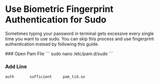 
# Use Biometric Fingerprint Authentication for Sudo

Sometimes typing your password in terminal gets excessive every single time you want to use sudo. You can skip this process and use fingerprint authentication instead by following this guide.

<Steps>
### Open Pam File
```
sudo nano /etc/pam.d/sudo
```

### Add Line
```
auth       sufficient     pam_tid.so
```
</Steps>